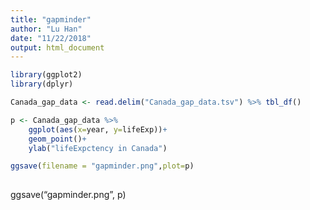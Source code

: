 ```yaml
---
title: "gapminder"
author: "Lu Han"
date: "11/22/2018"
output: html_document
---
```

```r
library(ggplot2)
library(dplyr)

Canada_gap_data <- read.delim("Canada_gap_data.tsv") %>% tbl_df()

p <- Canada_gap_data %>% 
	ggplot(aes(x=year, y=lifeExp))+
	geom_point()+
	ylab("lifeExpctency in Canada")

ggsave(filename = "gapminder.png",plot=p)
	
```




	
ggsave("gapminder.png", p)